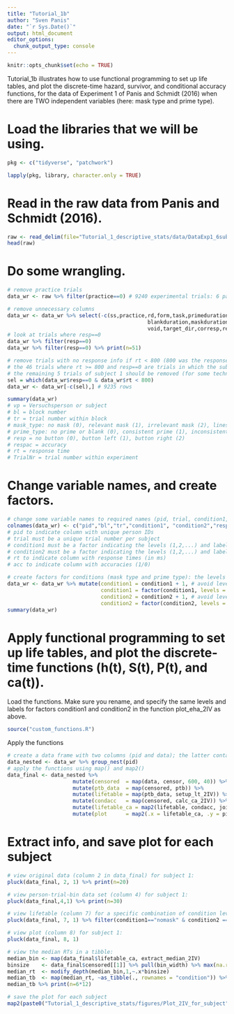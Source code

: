 ```yaml
---
title: "Tutorial_1b"
author: "Sven Panis"
date: "`r Sys.Date()`"
output: html_document
editor_options: 
  chunk_output_type: console
---
```


```r
knitr::opts_chunk$set(echo = TRUE)
```

Tutorial_1b illustrates how to use functional programming to set up life tables, and plot the discrete-time hazard, survivor, and conditional accuracy functions, for the data of Experiment 1 of Panis and Schmidt (2016) when there are TWO independent variables (here: mask type and prime type).

# Load the libraries that we will be using. 

```r
pkg <- c("tidyverse", "patchwork")

lapply(pkg, library, character.only = TRUE)
```

# Read in the raw data from Panis and Schmidt (2016).

```r
raw <- read_delim(file="Tutorial_1_descriptive_stats/data/DataExp1_6subjects.txt", delim="\t",col_names=T) # 9372 rows
head(raw)
```

# Do some wrangling.

```r
# remove practice trials
data_wr <- raw %>% filter(practice==0) # 9240 experimental trials: 6 participants x 70 blocks x 22 trials-per-block

# remove unnecessary columns
data_wr <- data_wr %>% select(-c(ss,practice,rd,form,task,primeduration,
                                             blankduration,maskduration,targetduration,
                                             void,target_dir,corresp,resperr))
# look at trials where resp==0
data_wr %>% filter(resp==0) 
data_wr %>% filter(resp==0) %>% print(n=51)

# remove trials with no response info if rt < 800 (800 was the response deadline in each trial):
# the 46 trials where rt >= 800 and resp==0 are trials in which the subject did not respond; these should not be deleted because they will be treated as right-censored observations in EHA!
# the remaining 5 trials of subject 1 should be removed (for some technical reason the resp (1 or 2) was not recorded; perhaps (s)he pressed both buttons at the same time...)
sel = which(data_wr$resp==0 & data_wr$rt < 800)
data_wr <- data_wr[-c(sel),] # 9235 rows

summary(data_wr)
# vp = Versuchsperson or subject
# bl = block number
# tr = trial number within block
# mask_type: no mask (0), relevant mask (1), irrelevant mask (2), lines mask (3)
# prime_type: no prime or blank (0), consistent prime (1), inconsistent prime (2)
# resp = no button (0), button left (1), button right (2) 
# respac = accuracy
# rt = response time
# TrialNr = trial number within experiment
```

# Change variable names, and create factors.

```r
# change some variable names to required names (pid, trial, condition1, condition2, rt, and acc)
colnames(data_wr) <- c("pid","bl","tr","condition1", "condition2","resp","acc","rt","trial") 
# pid to indicate column with unique person IDs
# trial must be a unique trial number per subject
# condition1 must be a factor indicating the levels (1,2,...) and labels of the first independent variable (here: mask_type)
# condition2 must be a factor indicating the levels (1,2,...) and labels of the second independent variable (here: prime_type)
# rt to indicate column with response times (in ms)
# acc to indicate column with accuracies (1/0)

# create factors for conditions (mask type and prime type): the levels of condition1 are displayed across columns; the levels of condition2 are displayed within each plot.
data_wr <- data_wr %>% mutate(condition1 = condition1 + 1, # avoid level "0"
                              condition1 = factor(condition1, levels = c(1,2,3,4), labels = c("nomask","relevant","irrelevant","lines")),
                              condition2 = condition2 + 1, # avoid level "0"
                              condition2 = factor(condition2, levels = c(1,2,3), labels = c("blank","congruent","incongruent")))
summary(data_wr)
```

# Apply functional programming to set up life tables, and plot the discrete-time functions (h(t), S(t), P(t), and ca(t)).

Load the functions. Make sure you rename, and specify the same levels and labels for factors condition1 and condition2 in the function plot_eha_2IV as above.

```r
source("custom_functions.R")
```

Apply the functions

```r
# create a data frame with two columns (pid and data); the latter contains a list of nested data frames
data_nested <- data_wr %>% group_nest(pid)
# apply the functions using map() and map2()
data_final <- data_nested %>% 
                     mutate(censored  = map(data, censor, 600, 40)) %>%   # ! user input: censoring time, and bin width
                     mutate(ptb_data  = map(censored, ptb)) %>%           
                     mutate(lifetable = map(ptb_data, setup_lt_2IV)) %>%      # create life tables without ca for 2 independent variables
                     mutate(condacc   = map(censored, calc_ca_2IV)) %>%       # calculate conditional accuracy for 2 independent variables
                     mutate(lifetable_ca = map2(lifetable, condacc, join_lt_ca_2IV)) %>%  # add ca to lifetables for 2 independent variables
                     mutate(plot      = map2(.x = lifetable_ca, .y = pid, plot_eha_2IV,1))  # create plots for 2 independent variables
```

# Extract info, and save plot for each subject

```r
# view original data (column 2 in data_final) for subject 1:
pluck(data_final, 2, 1) %>% print(n=20)

# view person-trial-bin data set (column 4) for subject 1:
pluck(data_final,4,1) %>% print(n=30)

# view lifetable (column 7) for a specific combination of condition levels for subject 1:
pluck(data_final, 7, 1) %>% filter(condition1=="nomask" & condition2 == "blank")

# view plot (column 8) for subject 1:
pluck(data_final, 8, 1)

# view the median RTs in a tibble:
median_bin <- map(data_final$lifetable_ca, extract_median_2IV)
binsize    <- data_final$censored[[1]] %>% pull(bin_width) %>% max(na.rm=T)
median_rt  <- modify_depth(median_bin,1,~.x*binsize)
median_tb  <- map(median_rt, ~as_tibble(., rownames = "condition")) %>% list_rbind(names_to = "pid")
median_tb %>% print(n=6*12)
```

```r
# save the plot for each subject
map2(paste0("Tutorial_1_descriptive_stats/figures/Plot_2IV_for_subject", data_final$pid, "_PanisSchmidt.png"), data_final$plot, ggsave, width = 12, height = 10, dpi = 300)
```
